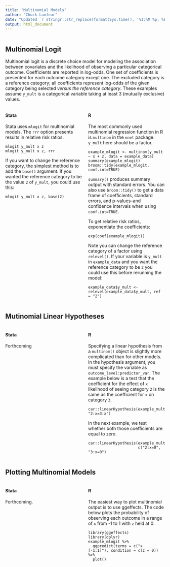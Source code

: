 ```yaml
---
title: "Multinomial Models"
author: "Chuck Lanfear"
date: "Updated `r stringr::str_replace(format(Sys.time(), '%I:%M %p, %B %d, %Y'), '^0','')`"
output: html_document
---
```


<style>
.column-left{
  float: left;
  width: 48%;
  text-align: left;
}
.column-right{
  float: right;
  width: 48%;
  text-align: left;
}
.column-center{
  float: right;
  width: 100%;
  text-align: left;
}
</style>

<div class="column-center">
## Multinomial Logit

Multinomial logit is a discrete choice model for modeling the association between covariates and the likelihood of observing a particular categorical outcome. Coefficients are reported in log-odds. One set of coefficients is presented for each outcome category except one. The excluded category is a reference category; all coefficients represent log-odds of the given category being selected *versus the reference category*. These examples assume `y_mult` is a categorical variable taking at least 3 (mutually exclusive) values.

</div>

<div class="column-left">
#### Stata

Stata uses `mlogit` for multinomial models. The `rrr` option presents results in relative risk ratios.

```
mlogit y_mult x z
mlogit y_mult x z, rrr
```

If you want to change the reference category, the simplest method is to add the `base()` argument. If you wanted the reference category to be the value `2` of `y_mult`, you could use this:

```
mlogit y_mult x z, base(2)
```

</div>

<div class="column-right">
#### R

The most commonly used multinomial regression function in R is `multinom` in the `nnet` package. `y_mult` here should be a factor.

```
example_mlogit <- multinom(y_mult ~ x + z, data = example_data)
summary(example_mlogit)
broom::tidy(example_mlogit, conf.int=TRUE)
```

`summary()` produces summary output with standard errors. You can also use `broom::tidy()` to get a data frame of coefficients, standard errors, and p-values--and confidence intervals when using `conf.int=TRUE`.

To get relative risk ratios, exponentiate the coefficients:
```
exp(coef(example_mlogit))
```

Note you can change the reference category of a factor using `relevel()`. If your variable is `y_mult` in `example_data` and you want the reference category to be `2` you could use this before rerunning the model:
```
example_data$y_mult <-  relevel(example_data$y_mult, ref = "2")
```
</div>

<div class="column-center">

## Mutinomial Linear Hypotheses
</div>

<div class="column-left">
#### Stata

Forthcoming
</div>

<div class="column-right">
#### R

Specifying a linear hypothesis from a `multinom()` object is slightly more complicated than for other models. In the hypothesis argument, you must specify the variable as `outcome_level:predictor_var`. The example below is a test that the coefficient for the effect of `x` likelihood of seeing category `2` is the same as the coefficient for `x` on category `3`.

```
car::linearHypothesis(example_mult, "2:x=3:x")
```
In the next example, we test whether both those coefficients are equal to zero.
```
car::linearHypothesis(example_mult, 
                      c("2:x=0", "3:x=0")
```
</div>

<div class="column-center">

## Plotting Multinomial Models
</div>

<div class="column-left">
#### Stata

Forthcoming.

</div>

<div class="column-right">
#### R

The easiest way to plot multinomial output is to use ggeffects. The code below plots the probability of observing each outcome in a range of `x` from -1 to 1 with `z` held at 0.

```
library(ggeffects)
library(dplyr)
example_mlogit %>% 
  ggpredict(terms = c("x [-1:1]"), condition = c(z = 0)) %>% 
  plot()
```
</div>